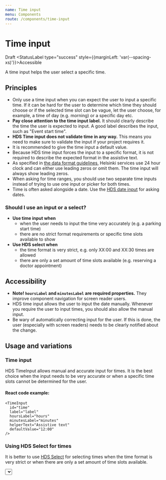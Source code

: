 ```yaml
---
name: Time input
menu: Components
route: /components/time-input
---
```




# Time input

<StatusLabel type="alert">Draft</StatusLabel>
<StatusLabel type="success" style={{marginLeft: 'var(--spacing-xs)'}}>Accessible</StatusLabel>

<LargeParagraph>
    A time input helps the user select a specific time.
</LargeParagraph>

## Principles
- Only use a time input when you can expect the user to input a specific time. If it can be hard for the user to determine which time they should choose or if the selected time slot can be vague, let the user choose, for example, a time of day (e.g. morning) or a specific day etc.
- **Pay close attention to the time input label.** It should clearly describe the time the user is expected to input. A good label describes the input, such as "Event start time".
- **HDS Time input does not validate time in any way.** This means you need to make sure to validate the input if your project requires it.
- It is recommended to give the time input a default value.
- Because HDS time input forces the input to a specific format, it is not required to describe the expected format in the assistive text.
- As specified in [the data format guidelines](/guidelines/data-formats), Helsinki services use 24 hour clock and can either use leading zeros or omit them. The time input will always show leading zeros.
- When asking for time ranges, you should use two separate time inputs instead of trying to use one input or picker for both times.
- Time is often asked alongside a date. Use the [HDS date input](/components/date-input) for asking dates.

### Should I use an input or a select?
- **Use time input when**
  - when the user needs to input the time very accurately (e.g. a parking start time)
  - there are no strict format requirements or specific time slots available to show
- **Use HDS select when**
  - the time format is very strict, e.g. only XX:00 and XX:30 times are allowed
  - there are only a set amount of time slots available (e.g. reserving a doctor appointment)

## Accessibility
- **Note! `hoursLabel` and `minutesLabel` are required properties.** They improve component navigation for screen reader users.
- HDS time input allows the user to input the date manually. Whenever you require the user to input times, you should also allow the manual input.
- Be wary of automatically correcting input for the user. If this is done, the user (especially with screen readers) needs to be clearly notified about the change.

## Usage and variations

### Time input
HDS TimeInput allows manual and accurate input for times. It is the best choice when the input needs to be very accurate or when a specific time slots cannot be determined for the user.

<Playground>
  <TimeInput 
    id="time"
    label="Label"
    hoursLabel="hours"
    minutesLabel="minutes"
    helperText="Assistive text"
    defaultValue="12:00"
    required
    style={{ maxWidth: '400px' }}
  />
</Playground>

#### React code example:
```tsx
<TimeInput 
  id="time"
  label="label"
  hoursLabel="hours"
  minutesLabel="minutes"
  helperText="Assistive text"
  defaultValue="12:00"
/>
```

### Using HDS Select for times
It is better to use [HDS Select](/components/dropdown#select-single-selection) for selecting times when the time format is very strict or when there are only a set amount of time slots available.

<Playground>
  <Select
    required
    label="Label"
    placeholder="Placeholder"
    helper="Assistive text"
    options={[
      { label: '12:00' },
      { label: '14:00' },
      { label: '16:00' },
      { label: '18:00' },
    ]}
    style={{ maxWidth: '400px' }}
  />
</Playground>

#### React code example:
```tsx
<Select
  required
  label="Label"
  placeholder="Placeholder"
  helper="Assistive text"
  options={[
    { label: '12:00' },
    { label: '14:00' },
    { label: '16:00' },
    { label: '18:00' },
  ]}
/>
```

## Demos & API

### Core

_Not included in hds-core!_

### React

[Time inputs in hds-react](/storybook/react/?path=/story/components-timeinput--default)

[TimeInput API](/storybook/react/?path=/docs/components-timeinput--default)
